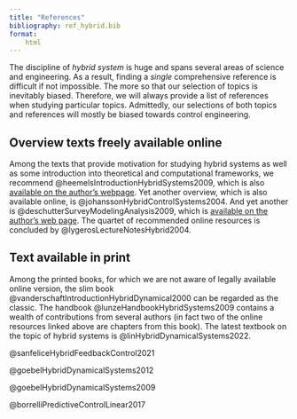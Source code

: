 ```yaml
---
title: "References"
bibliography: ref_hybrid.bib
format:
    html     
---
```


The discipline of *hybrid system* is huge and spans several areas of science and engineering. As a result, finding a *single* comprehensive reference is difficult if not impossible. The more so that our selection of topics is inevitably biased. Therefore, we will always provide a list of references when studying particular topics. Admittedly, our selections of both topics and references will mostly be biased towards control engineering.

## Overview texts freely available online
Among the texts that provide motivation for studying hybrid systems as well as some introduction into theoretical and computational frameworks, we recommend @heemelsIntroductionHybridSystems2009, which is also [available on the author's webpage](https://heemels.tue.nl/content/papers/HeeLeh_BOOK_CONTRIB09a.pdf). Yet another overview, which is also available online, is @johanssonHybridControlSystems2004. And yet another is @deschutterSurveyModelingAnalysis2009, which is [available on the author's web page](https://pub.deschutter.info/abs/09_007.html). The quartet of recommended online resources is concluded by @lygerosLectureNotesHybrid2004.

## Text available in print
Among the printed books, for which we are not aware of legally available online version, the slim book @vanderschaftIntroductionHybridDynamical2000 can be regarded as the classic. The handbook @lunzeHandbookHybridSystems2009 contains a wealth of contributions from several authors (in fact two of the online resources linked above are chapters from this book). The latest textbook on the topic of hybrid systems is @linHybridDynamicalSystems2022.

@sanfeliceHybridFeedbackControl2021

@goebelHybridDynamicalSystems2012

@goebelHybridDynamicalSystems2009

@borrelliPredictiveControlLinear2017

